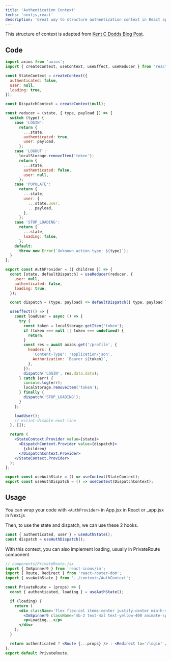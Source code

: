 ```yaml
---
title: 'Authentication Context'
techs: 'nextjs,react'
description: 'Great way to structure authentication context in React apps.'
---
```


This structure of context is adapted from [Kent C Dodds Blog Post](https://kentcdodds.com/blog/how-to-use-react-context-effectively).

## Code

```jsx
import axios from 'axios';
import { createContext, useContext, useEffect, useReducer } from 'react';

const StateContext = createContext({
  authenticated: false,
  user: null,
  loading: true,
});

const DispatchContext = createContext(null);

const reducer = (state, { type, payload }) => {
  switch (type) {
    case 'LOGIN':
      return {
        ...state,
        authenticated: true,
        user: payload,
      };
    case 'LOGOUT':
      localStorage.removeItem('token');
      return {
        ...state,
        authenticated: false,
        user: null,
      };
    case 'POPULATE':
      return {
        ...state,
        user: {
          ...state.user,
          ...payload,
        },
      };
    case 'STOP_LOADING':
      return {
        ...state,
        loading: false,
      };
    default:
      throw new Error(`Unknown action type: ${type}`);
  }
};

export const AuthProvider = ({ children }) => {
  const [state, defaultDispatch] = useReducer(reducer, {
    user: null,
    authenticated: false,
    loading: true,
  });

  const dispatch = (type, payload) => defaultDispatch({ type, payload });

  useEffect(() => {
    const loadUser = async () => {
      try {
        const token = localStorage.getItem('token');
        if (token === null || token === undefined) {
          return;
        }
        const res = await axios.get('/profile', {
          headers: {
            'Content-Type': 'application/json',
            Authorization: `Bearer ${token}`,
          },
        });
        dispatch('LOGIN', res.data.data);
      } catch (err) {
        console.log(err);
        localStorage.removeItem('token');
      } finally {
        dispatch('STOP_LOADING');
      }
    };

    loadUser();
    // eslint-disable-next-line
  }, []);

  return (
    <StateContext.Provider value={state}>
      <DispatchContext.Provider value={dispatch}>
        {children}
      </DispatchContext.Provider>
    </StateContext.Provider>
  );
};

export const useAuthState = () => useContext(StateContext);
export const useAuthDispatch = () => useContext(DispatchContext);
```

## Usage

You can wrap your code with `<AuthProvider>` in App.jsx in React or \_app.jsx in Next.js

Then, to use the state and dispatch, we can use these 2 hooks.

```jsx
const { authenticated, user } = useAuthState();
const dispatch = useAuthDispatch();
```

With this context, you can also implement loading, usually in PrivateRoute component

```jsx
// components/PrivateRoute.jsx
import { ImSpinner9 } from 'react-icons/im';
import { Route, Redirect } from 'react-router-dom';
import { useAuthState } from '../contexts/AuthContext';

const PrivateRoute = (props) => {
  const { authenticated, loading } = useAuthState();

  if (loading) {
    return (
      <div className='flex flex-col items-center justify-center min-h-screen mt-20 bg-primary'>
        <ImSpinner9 className='mb-2 text-4xl text-yellow-400 animate-spin' />
        <p>Loading...</p>
      </div>
    );
  }

  return authenticated ? <Route {...props} /> : <Redirect to='/login' />;
};
export default PrivateRoute;
```
